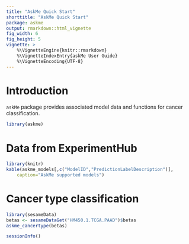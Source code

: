 ```yaml
---
title: "AskMe Quick Start"
shorttitle: "AskMe Quick Start"
package: askme
output: rmarkdown::html_vignette
fig_width: 6
fig_height: 5
vignette: >
    %\VignetteEngine{knitr::rmarkdown}
    %\VignetteIndexEntry{askMe User Guide}
    %\VignetteEncoding{UTF-8}
---
```


# Introduction

`askMe` package provides associated model data and functions for cancer
classification.

```r
library(askme)
```

# Data from ExperimentHub

```r
library(knitr)
kable(askme_models[,c("ModelID","PredictionLabelDescription")],
    caption="AskMe supported models")
```

# Cancer type classification

```r
library(sesameData)
betas <- sesameDataGet("HM450.1.TCGA.PAAD")$betas
askme_cancertype(betas)
```

```r
sessionInfo()
```
